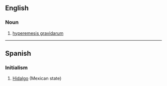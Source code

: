 {{also|hg|Hg}}
==English==

===Noun===
{{en-noun|?}}

# [[hyperemesis gravidarum]]

----

==Spanish==

===Initialism===
{{head|es|initialism}}

# [[Hidalgo]] (Mexican state)